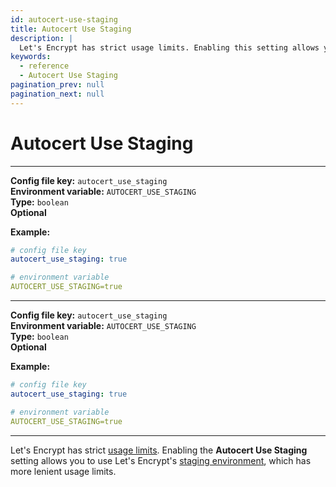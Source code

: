 ```yaml
---
id: autocert-use-staging
title: Autocert Use Staging
description: |
  Let's Encrypt has strict usage limits. Enabling this setting allows you to use Let's Encrypt's staging environment which has much more lax usage limits.
keywords:
  - reference
  - Autocert Use Staging
pagination_prev: null
pagination_next: null
---
```



# Autocert Use Staging

<Tabs>
<TabItem value="Core" label="Core">

---

**Config file key:** `autocert_use_staging` <br/>
**Environment variable:** `AUTOCERT_USE_STAGING` <br/>
**Type:** `boolean` <br/>
**Optional** <br/>

**Example:**
```yaml
# config file key
autocert_use_staging: true

# environment variable
AUTOCERT_USE_STAGING=true
```

</TabItem>
<TabItem value="Enterprise" label="Enterprise">

---

**Config file key:** `autocert_use_staging` <br/>
**Environment variable:** `AUTOCERT_USE_STAGING` <br/>
**Type:** `boolean` <br/>
**Optional** <br/>

**Example:**
```yaml
# config file key
autocert_use_staging: true

# environment variable
AUTOCERT_USE_STAGING=true
```

</TabItem>
</Tabs>

---

Let's Encrypt has strict [usage limits](https://letsencrypt.org/docs/rate-limits/). Enabling the **Autocert Use Staging** setting allows you to use Let's Encrypt's [staging environment](https://letsencrypt.org/docs/staging-environment/), which has more lenient usage limits.
